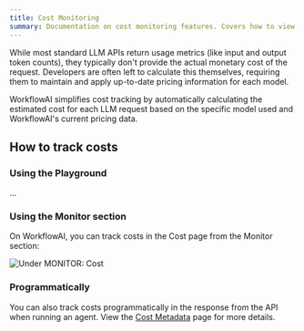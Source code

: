 ```yaml
---
title: Cost Monitoring
summary: Documentation on cost monitoring features. Covers how to view cost data in the platform and access it programmatically.
---
```



While most standard LLM APIs return usage metrics (like input and output token counts), they typically don't provide the actual monetary cost of the request. Developers are often left to calculate this themselves, requiring them to maintain and apply up-to-date pricing information for each model.

WorkflowAI simplifies cost tracking by automatically calculating the estimated cost for each LLM request based on the specific model used and WorkflowAI's current pricing data.

## How to track costs

### Using the Playground

...

### Using the Monitor section

On WorkflowAI, you can track costs in the Cost page from the Monitor section:

![Under MONITOR: Cost](/images/observability/monitoring.png)

### Programmatically

You can also track costs programmatically in the response from the API when running an agent.
View the [Cost Metadata](/docs/inference/cost) page for more details.